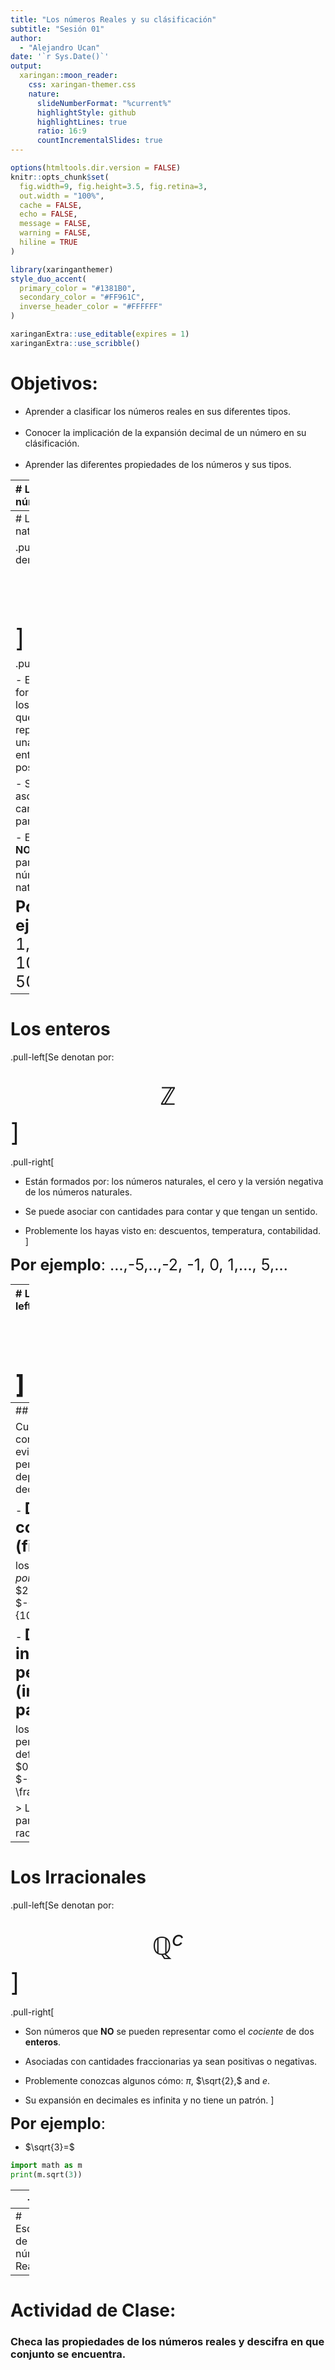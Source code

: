 ```yaml
---
title: "Los números Reales y su clásificación"
subtitle: "Sesión 01"  
author: 
  - "Alejandro Ucan"
date: '`r Sys.Date()`'
output:
  xaringan::moon_reader:
    css: xaringan-themer.css
    nature:
      slideNumberFormat: "%current%"
      highlightStyle: github
      highlightLines: true
      ratio: 16:9
      countIncrementalSlides: true
---
```


```r
options(htmltools.dir.version = FALSE)
knitr::opts_chunk$set(
  fig.width=9, fig.height=3.5, fig.retina=3,
  out.width = "100%",
  cache = FALSE,
  echo = FALSE,
  message = FALSE, 
  warning = FALSE,
  hiline = TRUE
)
```

```r
library(xaringanthemer)
style_duo_accent(
  primary_color = "#1381B0",
  secondary_color = "#FF961C",
  inverse_header_color = "#FFFFFF"
)
```

```r
xaringanExtra::use_editable(expires = 1)
xaringanExtra::use_scribble()
```
# Objetivos:

 * Aprender a clasificar los números reales en sus diferentes tipos. <br/> <br/>
 * Conocer la implicación de la expansión decimal de un número en su clásificación. <br/> <br/>
 * Aprender las diferentes propiedades de los números y sus tipos.

---
# Los números:

Los sistema números __reales__ al conjunto de números que trabajamos comúnmente y dos operaciones (la _suma_ y la _multiplicación_). 
<br/> <br/>
.pull-left[Se denotan por:
<br/> <br/> 
<span style="font-size:40px"> $$\mathbb{R}$$
]

.pull-right[  Algunas implicaciones:

- Son la base de la aritmética.

- Se usan en álgebra y cursos superiores.

- Son la base de nuestros sistemas de medición.
]

---
# Los naturales

.pull-left[Se denotan por:
<br/> <br/> 
<span style="font-size:40px"> $$\mathbb{N}$$
]

.pull-right[

- Están formados por los números que representan una cantidad entera y positiva. 

- Se puede asociar con cantidades para contar.

- El cero (0) __NO__ forma parte de los número naturales.
]

<span style="font-size:25px"> __Por ejemplo__: 1, 2, ..., 10,..., 500,...

---
# Los enteros

.pull-left[Se denotan por:
<br/> <br/> 
<span style="font-size:40px"> $$\mathbb{Z}$$
]

.pull-right[

- Están formados por: los números naturales, el cero y la versión negativa de los números naturales.

- Se puede asociar con cantidades para contar y que tengan un sentido.

- Problemente los hayas visto en: descuentos, temperatura, contabilidad.
]

<span style="font-size:25px"> __Por ejemplo__: ...,-5,..,-2, -1, 0, 1,..., 5,...

---
# Los racionales
.pull-left[Se denotan por:
<br/> <br/> 
<span style="font-size:40px"> $$\mathbb{Q}$$
]

.pull-right[

- Son números que se pueden representar como el _cociente_ de dos __enteros__.

- Asociadas con cantidades fraccionarias ya sean positivas o negativas.

- Problemente los hayas visto en: el super.

- Dado que podemos tomar la fracción $a/1=a$ podemos decir que cualquier natural y entero es un racional. (__ Contiene a $\mathbb{N}$ y a $\mathbb{Z}.$__)
]

<span style="font-size:25px"> __Por ejemplo__: ...,-5/3,..,-2/11, -1/3, 0, 1,..., 5/33,...
---
## Los decimales:

Cuando tenemos números con decimales no es tan evidente donde clasificarlos, pero esta clasificación depende de la _forma_ de sus decimales.

- <span style="font-size:25px"> __Decimales conmensurables (finitos):__

los decimales tienen un fin, _por ejemplo:_ $2.36=\frac{236}{100},$ $-0.003251=-\frac{3251}{1000000}$.

- <span style="font-size:25px"> __Decimales inconmensurables periódicos (infinitos con un patrón):__

los decimales no tiene un fin, pero tienen un patrón bien definido, _por ejemplo:_ $0.333...=\frac{1}{3},$ y $-0.549549549549...=-\frac{61}{111}.$

> Los dos anteriores son parte de los números racionales.

---
# Los Irracionales

.pull-left[Se denotan por:
<br/> <br/> 
<span style="font-size:40px"> $$\mathbb{Q}^c$$
]

.pull-right[

- Son números que __NO__ se pueden representar como el _cociente_ de dos __enteros__.

- Asociadas con cantidades fraccionarias ya sean positivas o negativas.

- Problemente conozcas algunos cómo: $\pi,$ $\sqrt{2},$ and $e$.

- Su expansión en decimales es infinita y no tiene un patrón.
]

<span style="font-size:25px"> __Por ejemplo__:

- $\sqrt{3}=$
```python
import math as m
print(m.sqrt(3))

```
---
- $\pi=$
```python
import math as m
print(m.pi)

```

- $e=$
```python
import math as m
print(m.e)

```

---
# Esquema de los números Reales:


---
# Actividad de Clase: 

### Checa las propiedades de los números reales y descifra en que conjunto se encuentra.



